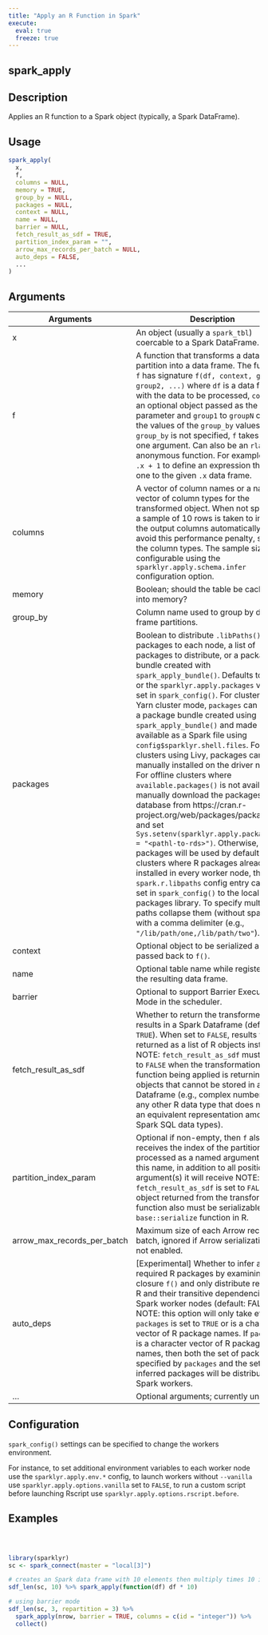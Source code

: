 ```yaml
---
title: "Apply an R Function in Spark"
execute:
  eval: true
  freeze: true
---
```


## spark_apply

## Description
Applies an R function to a Spark object (typically, a Spark DataFrame).


## Usage
```r
spark_apply(
  x,
  f,
  columns = NULL,
  memory = TRUE,
  group_by = NULL,
  packages = NULL,
  context = NULL,
  name = NULL,
  barrier = NULL,
  fetch_result_as_sdf = TRUE,
  partition_index_param = "",
  arrow_max_records_per_batch = NULL,
  auto_deps = FALSE,
  ...
)
```

## Arguments
|Arguments|Description|
|---|---|
| x | An object (usually a `spark_tbl`) coercable to a Spark DataFrame. |
| f | A function that transforms a data frame partition into a data frame. The function `f` has signature `f(df, context, group1, group2, ...)` where `df` is a data frame with the data to be processed, `context` is an optional object passed as the `context` parameter and `group1` to `groupN` contain the values of the `group_by` values. When `group_by` is not specified, `f` takes only one argument.  Can also be an `rlang` anonymous function. For example, as `~ .x + 1` to define an expression that adds one to the given `.x` data frame. |
| columns | A vector of column names or a named vector of column types for the transformed object. When not specified, a sample of 10 rows is taken to infer out the output columns automatically, to avoid this performance penalty, specify the column types. The sample size is configurable using the `sparklyr.apply.schema.infer` configuration option. |
| memory | Boolean; should the table be cached into memory? |
| group_by | Column name used to group by data frame partitions. |
| packages | Boolean to distribute `.libPaths()` packages to each node, a list of packages to distribute, or a package bundle created with `spark_apply_bundle()`.  Defaults to `TRUE` or the `sparklyr.apply.packages` value set in `spark_config()`.  For clusters using Yarn cluster mode, `packages` can point to a package bundle created using `spark_apply_bundle()` and made available as a Spark file using `config$sparklyr.shell.files`. For clusters using Livy, packages can be manually installed on the driver node.  For offline clusters where `available.packages()` is not available, manually download the packages database from https://cran.r-project.org/web/packages/packages.rds and set `Sys.setenv(sparklyr.apply.packagesdb = "<pathl-to-rds>")`. Otherwise, all packages will be used by default.  For clusters where R packages already installed in every worker node, the `spark.r.libpaths` config entry can be set in `spark_config()` to the local packages library. To specify multiple paths collapse them (without spaces) with a comma delimiter (e.g., `"/lib/path/one,/lib/path/two"`). |
| context | Optional object to be serialized and passed back to `f()`. |
| name | Optional table name while registering the resulting data frame. |
| barrier | Optional to support Barrier Execution Mode in the scheduler. |
| fetch_result_as_sdf | Whether to return the transformed results in a Spark Dataframe (defaults to `TRUE`). When set to `FALSE`, results will be returned as a list of R objects instead.  NOTE: `fetch_result_as_sdf` must be set to `FALSE` when the transformation function being applied is returning R objects that cannot be stored in a Spark Dataframe (e.g., complex numbers or any other R data type that does not have an equivalent representation among Spark SQL data types). |
| partition_index_param | Optional if non-empty, then `f` also receives the index of the partition being processed as a named argument with this name, in addition to all positional argument(s) it will receive  NOTE: when `fetch_result_as_sdf` is set to `FALSE`, object returned from the transformation function also must be serializable by the `base::serialize` function in R. |
| arrow_max_records_per_batch | Maximum size of each Arrow record batch, ignored if Arrow serialization is not enabled. |
| auto_deps | [Experimental] Whether to infer all required R packages by examining the closure `f()` and only distribute required R and their transitive dependencies to Spark worker nodes (default: FALSE). NOTE: this option will only take effect if `packages` is set to `TRUE` or is a character vector of R package names. If `packages` is a character vector of R package names, then both the set of packages specified by `packages` and the set of inferred packages will be distributed to Spark workers. |
| ... | Optional arguments; currently unused. |



## Configuration
`spark_config()` settings can be specified to change the workers environment. 

 For instance, to set additional environment variables to each worker node use the `sparklyr.apply.env.*` config, to launch workers without `--vanilla` use `sparklyr.apply.options.vanilla` set to `FALSE`, to run a custom script before launching Rscript use `sparklyr.apply.options.rscript.before`.





## Examples
```r



library(sparklyr)
sc <- spark_connect(master = "local[3]")

# creates an Spark data frame with 10 elements then multiply times 10 in R
sdf_len(sc, 10) %>% spark_apply(function(df) df * 10)

# using barrier mode
sdf_len(sc, 3, repartition = 3) %>%
  spark_apply(nrow, barrier = TRUE, columns = c(id = "integer")) %>%
  collect()



```
